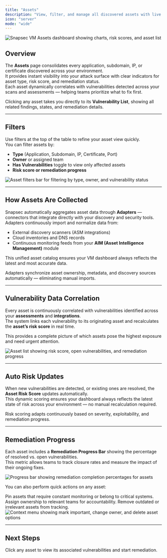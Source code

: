 ```yaml
---
title: "Assets"
description: "View, filter, and manage all discovered assets with live vulnerability correlation and risk scoring."
icon: "server"
mode: "wide"
---
```


<Frame caption="Overview of assets with type distribution, risk score, and vulnerability breakdown">
  <img src="/images/vm/assets1.png" alt="Snapsec VM Assets dashboard showing charts, risk scores, and asset list" />
</Frame>

## Overview

The **Assets** page consolidates every application, subdomain, IP, or certificate discovered across your environment.  
It provides instant visibility into your attack surface with clear indicators for asset type, risk score, and remediation status.  
Each asset dynamically correlates with vulnerabilities detected across your scans and assessments — helping teams prioritize what to fix first.

Clicking any asset takes you directly to its **Vulnerability List**, showing all related findings, states, and remediation details.

---

## Filters

Use filters at the top of the table to refine your asset view quickly.  
You can filter assets by:

- **Type** (Application, Subdomain, IP, Certificate, Port)  
- **Owner** or assigned team  
- **Has Vulnerabilities** toggle to view only affected assets  
- **Risk score or remediation progress**  

<Frame caption="Asset filters for refining search and sorting view">
  <img src="/images/vm/assets2.png" alt="Asset filters bar for filtering by type, owner, and vulnerability status" />
</Frame>

---

## How Assets Are Collected

Snapsec automatically aggregates asset data through **Adapters** — connectors that integrate directly with your discovery and security tools.  
Adapters continuously import and normalize data from:

- External discovery scanners (ASM integrations)  
- Cloud inventories and DNS records  
- Continuous monitoring feeds from your **AIM (Asset Intelligence Management)** module  

This unified asset catalog ensures your VM dashboard always reflects the latest and most accurate data.

<Callout icon="link" color="blue">
Adapters synchronize asset ownership, metadata, and discovery sources automatically — eliminating manual imports.
</Callout>

---

## Vulnerability Data Correlation

Every asset is continuously correlated with vulnerabilities identified across your **assessments** and **integrations**.  
The system links each vulnerability to its originating asset and recalculates the **asset’s risk score** in real time.  

This provides a complete picture of which assets pose the highest exposure and need urgent attention.

<Frame caption="Linked vulnerability data displayed per asset row">
  <img src="/images/vm/assets3.png" alt="Asset list showing risk score, open vulnerabilities, and remediation progress" />
</Frame>

---

## Auto Risk Updates

When new vulnerabilities are detected, or existing ones are resolved, the **Asset Risk Score** updates automatically.  
This dynamic scoring ensures your dashboard always reflects the latest state of risk across your environment — no manual recalculation required.

<Banner>
Risk scoring adapts continuously based on severity, exploitability, and remediation progress.
</Banner>

---

## Remediation Progress

Each asset includes a **Remediation Progress Bar** showing the percentage of resolved vs. open vulnerabilities.  
This metric allows teams to track closure rates and measure the impact of their ongoing fixes.

<Frame caption="Remediation progress tracking for each asset">
  <img src="/images/vm/assets4.png" alt="Progress bar showing remediation completion percentages for assets" />
</Frame>

You can also perform quick actions on any asset:

<Columns cols={3}>
  <Card title="Mark as Important" icon="star">
    Pin assets that require constant monitoring or belong to critical systems.
  </Card>
  <Card title="Change Owner" icon="user">
    Assign ownership to relevant teams for accountability.
  </Card>
  <Card title="Delete Asset" icon="trash">
    Remove outdated or irrelevant assets from tracking.
  </Card>
</Columns>

<Frame caption="Quick actions menu available for each asset entry">
  <img src="/images/vm/assets5.png" alt="Context menu showing mark important, change owner, and delete asset options" />
</Frame>

---

## Next Steps

<Card title="Explore Vulnerability List" icon="arrow-right" href="/images/vm/vulnerabilities">
  Click any asset to view its associated vulnerabilities and start remediation.
</Card>
